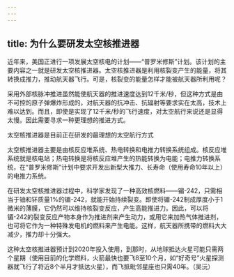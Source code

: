 ```yaml
---
---
---
```

title: 为什么要研发太空核推进器
---




近年来，美国正进行一项发展太空核电的计划——“普罗米修斯”计划。该计划的主要内容之一就是研发太空核推进器。太空核推进器是利用核裂变产生的能量，将其转换成推力，推动航天器飞行。可是，核裂变的能量怎样才能被航天器所利用呢？

采用外部核脉冲推进虽然能使航天器的推进速度达到12千米/秒，但这种方式是由不可控的原子弹爆炸形成的，对航天器的抗冲击、抗辐射等要求实在太高，技术上难以达到。而且，即使是实现了12千米/秒的飞行速度，对太空航行来说还是显得太慢。因此需要寻求一种更理想的推进方式。

太空核推进器是目前正在研发的最理想的太空航行方式



太空核推进器主要是由核反应堆系统、热电转换和电推力转换系统组成。核反应堆系统就是核电站；热电转换是将核反应堆产生的热能转换为电能；电推力转换系统，在“普罗米修斯”计划中要求开发出新型大推力、长寿命（使用寿命10年以上）的电推力系统。



在研发太空核推进器过程中，科学家发现了一种高效核燃料——镅-242，只需相当于铀和钚质量1%的镅-242，就能开始持续裂变。即使将镅-242制成厚度小于1微米的薄膜，它仍然可以维持核裂变反应，产生高能推进力。因此，可以将镅-242的裂变反应产物本身作为推进剂来产生动力，或用它来加热气体推进剂，也可将它作为一种特殊发电机的燃料来产生电能。这样，航天器所携带的燃料大大减少，推力却十分强大。

这种太空核推进器预计到2020年投入使用，到那时，从地球抵达火星可能只需两个星期（使用目前的化学燃料，火箭最快也要飞8至10个月，如“好奇号”火星探测器就飞行了将近8个半月才抵达火星），而飞抵毗邻星座也只需40年。（吴沅）